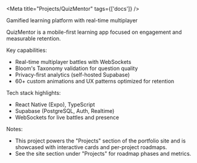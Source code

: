 
<Meta title="Projects/QuizMentor" tags={['docs']} />

<Title>QuizMentor</Title>

<Subtitle>Gamified learning platform with real-time multiplayer</Subtitle>

<Description>
QuizMentor is a mobile-first learning app focused on engagement and measurable retention.

Key capabilities:

- Real-time multiplayer battles with WebSockets
- Bloom's Taxonomy validation for question quality
- Privacy-first analytics (self-hosted Supabase)
- 60+ custom animations and UX patterns optimized for retention

Tech stack highlights:

- React Native (Expo), TypeScript
- Supabase (PostgreSQL, Auth, Realtime)
- WebSockets for live battles and presence

Notes:

- This project powers the "Projects" section of the portfolio site and is showcased with interactive cards and per-project roadmaps.
- See the site section under "Projects" for roadmap phases and metrics.
</Description>

